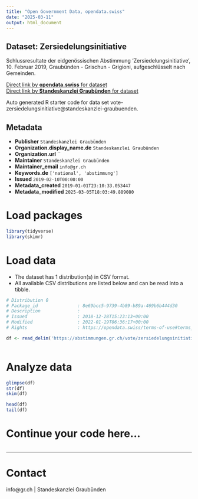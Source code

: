 ```yaml
---
title: "Open Government Data, opendata.swiss"
date: "2025-03-11"
output: html_document
---
```


## Dataset: Zersiedelungsinitiative

Schlussresultate der eidgenössischen Abstimmung 'Zersiedelungsinitiative', 10. Februar 2019, Graubünden - Grischun - Grigioni, aufgeschlüsselt nach Gemeinden.

[Direct link by **opendata.swiss** for dataset](https://opendata.swiss/de/dataset/zersiedelungsinitiative)<br>
[Direct link by **Standeskanzlei Graubünden** for dataset](https://abstimmungen.gr.ch/vote/zersiedelungsinitiative/data)

Auto generated R starter code for data set vote-zersiedelungsinitiative@standeskanzlei-graubuenden.

## Metadata

- **Publisher** `Standeskanzlei Graubünden`
- **Organization.display_name.de** `Standeskanzlei Graubünden`
- **Organization.url** ``
- **Maintainer** `Standeskanzlei Graubünden`
- **Maintainer_email** `info@gr.ch`
- **Keywords.de** `['national', 'abstimmung']`
- **Issued** `2019-02-10T00:00:00`
- **Metadata_created** `2019-01-01T23:10:33.053447`
- **Metadata_modified** `2025-03-05T18:03:49.889080`


# Load packages

```r

library(tidyverse)
library(skimr)

```

# Load data

-   The dataset has 1 distribution(s) in CSV format.
-   All available CSV distributions are listed below and can be read into a tibble.

```r

# Distribution 0
# Package_id               : 8e69bcc5-9739-4b89-b89a-469b6b444d30
# Description              : 
# Issued                   : 2018-12-28T15:23:13+00:00
# Modified                 : 2022-01-19T06:36:17+00:00
# Rights                   : https://opendata.swiss/terms-of-use#terms_by

df <- read_delim('https://abstimmungen.gr.ch/vote/zersiedelungsinitiative/data-csv')



```

# Analyze data

```r

glimpse(df)
str(df)
skim(df)

head(df)
tail(df)

```

# Continue your code here...

```r

```

------------------------------------------------------------------------

# Contact

info@gr.ch | Standeskanzlei Graubünden
